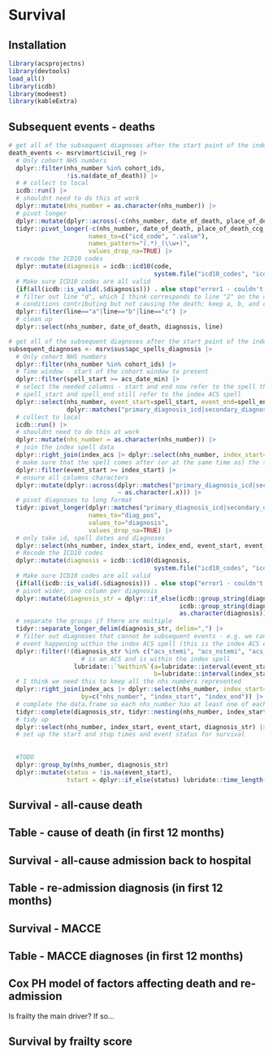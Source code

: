 # Survival

## Installation
```r
library(acsprojectns)
library(devtools)
load_all()
library(icdb)
library(modeest)
library(kableExtra)
```

## Subsequent events - deaths
```r
# get all of the subsequent diagnoses after the start point of the index ACS event
death_events <- msrv$mort$civil_reg |> 
  # Only cohort NHS numbers
  dplyr::filter(nhs_number %in% cohort_ids, 
                !is.na(date_of_death)) |>
  # # collect to local
  icdb::run() |>
  # shouldnt need to do this at work 
  dplyr::mutate(nhs_number = as.character(nhs_number)) |>
  # pivot longer
  dplyr::mutate(dplyr::across(-c(nhs_number, date_of_death, place_of_death_ccg_code, place_of_death), as.character)) |>
  tidyr::pivot_longer(-c(nhs_number, date_of_death, place_of_death_ccg_code, place_of_death), 
                      names_to=c("icd_code", ".value"), 
                      names_pattern="(.*)_(\\w+)", 
                      values_drop_na=TRUE) |>
  # recode the ICD10 codes
  dplyr::mutate(diagnosis = icdb::icd10(code, 
                                        system.file("icd10_codes", "icd10_ns.yaml", package="acsprojectns"))) %>% 
  # Make sure ICD10 codes are all valid
  {if(all(icdb::is_valid(.$diagnosis))) . else stop("error1 - couldn't parse all the ICD codes")} |>
  # filter out line "d", which I think corresponds to line "2" on the death certification - i.e.
  # conditions contributing but not causing the death; keep a, b, and c 
  dplyr::filter(line=="a"|line=="b"|line=="c") |>
  # clean up 
  dplyr::select(nhs_number, date_of_death, diagnosis, line)
```

```r
# get all of the subsequent diagnoses after the start point of the index ACS event
subsequent_diagnoses <- msrv$sus$apc_spells_diagnosis |>
  # Only cohort NHS numbers
  dplyr::filter(nhs_number %in% cohort_ids) |>
  # Time window - start of the cohort window to present
  dplyr::filter(spell_start >= acs_date_min) |>
  # select the needed columns - start and end now refer to the spell the diagnosis was made; whereas
  # spell_start and spell_end still refer to the index ACS spell
  dplyr::select(nhs_number, event_start=spell_start, event_end=spell_end, 
                dplyr::matches("primary_diagnosis_icd|secondary_diagnosis_[0-9]+_icd")) |>
  # collect to local
  icdb::run() |>
  # shouldnt need to do this at work 
  dplyr::mutate(nhs_number = as.character(nhs_number)) |>
  # join the index spell data
  dplyr::right_join(index_acs |> dplyr::select(nhs_number, index_start=spell_start, index_end=spell_end), by="nhs_number") |>
  # make sure that the spell comes after (or at the same time as) the start of the index ACS spell
  dplyr::filter(event_start >= index_start) |>
  # ensure all columns characters
  dplyr::mutate(dplyr::across(dplyr::matches("primary_diagnosis_icd|secondary_diagnosis_[0-9]+_icd"),
                              ~ as.character(.x))) |>
  # pivot diagnoses to long format
  tidyr::pivot_longer(dplyr::matches("primary_diagnosis_icd|secondary_diagnosis_[0-9]+_icd"),
                      names_to="diag_pos",
                      values_to="diagnosis", 
                      values_drop_na=TRUE) |>
  # only take id, spell dates and diagnoses
  dplyr::select(nhs_number, index_start, index_end, event_start, event_end, diagnosis) |>
  # Recode the ICD10 codes
  dplyr::mutate(diagnosis = icdb::icd10(diagnosis, 
                                        system.file("icd10_codes", "icd10_ns.yaml", package="acsprojectns"))) %>% 
  # Make sure ICD10 codes are all valid
  {if(all(icdb::is_valid(.$diagnosis))) . else stop("error1 - couldn't parse all the ICD codes")} |>
  # pivot wider, one column per diagnosis
  dplyr::mutate(diagnosis_str = dplyr::if_else(icdb::group_string(diagnosis)!="",
                                               icdb::group_string(diagnosis), 
                                               as.character(diagnosis))) |>
  # separate the groups if there are multiple
  tidyr::separate_longer_delim(diagnosis_str, delim=",") |>
  # filter out diagnoses that cannot be subsequent events - e.g. we cannot have an ACS subsequent
  # event happening within the index ACS spell (this is the index ACS event)
  dplyr::filter(!(diagnosis_str %in% c("acs_stemi", "acs_nstemi", "acs_unstable_angina") & 
                    # is an ACS and is within the index spell
                  lubridate::`%within%`(a=lubridate::interval(event_start,event_end), 
                                        b=lubridate::interval(index_start,index_end)))) |>
  # I think we need this to keep all the nhs numbers represented
  dplyr::right_join(index_acs |> dplyr::select(nhs_number, index_start=spell_start, index_end=spell_end), 
                    by=c("nhs_number", "index_start", "index_end")) |>
  # complete the data.frame so each nhs_number has at least one of each event
  tidyr::complete(diagnosis_str, tidyr::nesting(nhs_number, index_start, index_end)) |>
  # tidy up 
  dplyr::select(nhs_number, index_start, event_start, diagnosis_str) |>
  # set up the start and stop times and event status for survival
  
  
  #TODO
  dplyr::group_by(nhs_number, diagnosis_str)
  dplyr::mutate(status = !is.na(event_start),
                tstart = dplyr::if_else(status) lubridate::time_length(lubridate::interval(index_start, ), unit="days")


```


## Survival - all-cause death

## Table - cause of death (in first 12 months)

## Survival - all-cause admission back to hospital

## Table - re-admission diagnosis (in first 12 months)

## Survival - MACCE

## Table - MACCE diagnoses (in first 12 months)

## Cox PH model of factors affecting death and re-admission
Is frailty the main driver? If so...

## Survival by frailty score

